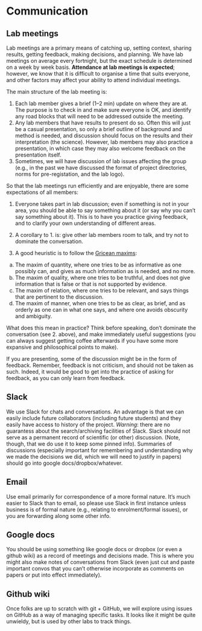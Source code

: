# Communication

## Lab meetings

Lab meetings are a primary means of catching up, setting context, sharing results, getting feedback, making decisions, and planning. We have lab meetings on average every fortnight, but the exact schedule is determined on a week by week basis. **Attendance at lab meetings is expected**; however, we know that it is difficult to organise a time that suits everyone, and other factors may affect your ability to attend individual meetings.

The main structure of the lab meeting is:

1. Each lab member gives a brief (1--2 min) update on where they are at. The purpose is to check in and make sure everyone is OK, and identify any road blocks that will need to be addressed outside the meeting.
2. Any lab members that have results to present do so. Often this will just be a casual presentation, so only a brief outline of background and method is needed, and discussion should focus on the results and their interpretation (the science). However, lab members may also practice a presentation, in which case they may also welcome feedback on the presentation itself.
3. Sometimes, we will have discussion of lab issues affecting the group (e.g., in the past we have discussed the format of project directories, norms for pre-registation, and the lab logo).

So that the lab meetings run efficiently and are enjoyable, there are some expectations of all members:

1. Everyone takes part in lab discussion; even if something is not in your area, you should be able to say something about it (or say why you can't say something about it). This is to have you practice giving feedback, and to clarify your own understanding of different areas.

2. A corollary to 1. is: give other lab members room to talk, and try not to dominate the conversation.

3. A good heuristic is to follow the [Gricean maxims](link):
  a. The maxim of quantity, where one tries to be as informative as one possibly can, and gives as much information as is needed, and no more.
  b. The maxim of quality, where one tries to be truthful, and does not give information that is false or that is not supported by evidence.
  c. The maxim of relation, where one tries to be relevant, and says things that are pertinent to the discussion.
  d. The maxim of manner, when one tries to be as clear, as brief, and as orderly as one can in what one says, and where one avoids obscurity and ambiguity.

What does this mean in practice? Think before speaking, don't dominate the conversation (see 2. above), and make immediately useful suggestions (you can always suggest getting coffee afterwards if you have some more expansive and philosophical points to make).

If you are presenting, some of the discussion might be in the form of feedback. Remember, feedback is not criticism, and should not be taken as such. Indeed, it would be good to get into the practice of asking for feedback, as you can only learn from feedback.

## Slack

We use Slack for chats and conversations. An advantage is that we can easily include future collaborators (including future students) and they easily have access to history of the project. *Warning*: there are no guarantess about the search/archiving facilities of Slack. Slack should not serve as a permanent record of scientific (or other) discussion. (Note, though, that we do use it to keep some pinned info). Summaries of discussions (especially important for remembering and understanding why we made the decisions we did, which we will need to justify in papers) should go into google docs/dropbox/whatever.

## Email

Use email primarily for correspondence of a more formal nature. It's much easier to Slack than to email, so please use Slack in first instance unless business is of formal nature (e.g., relating to enrolment/formal issues), or you are forwarding along some other info.

## Google docs

You should be using something like google docs or dropbox (or even a github wiki) as a record of meetings and decisions made. This is where you might also make notes of conversations from Slack (even just cut and paste important convos that you can't otherwise incorporate as comments on papers or put into effect immediately).

## Github wiki

Once folks are up to scratch with git + GitHub, we will explore using issues on GitHub as a way of managing specific tasks. It looks like it might be quite unwieldy, but is used by other labs to track things.